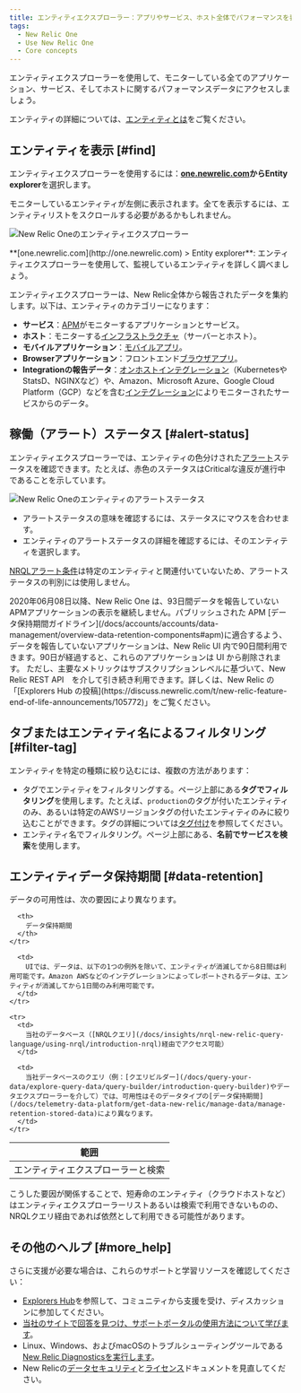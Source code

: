 ```yaml
---
title: エンティティエクスプローラー：アプリやサービス、ホスト全体でパフォーマンスを表示
tags:
  - New Relic One
  - Use New Relic One
  - Core concepts
---
```


エンティティエクスプローラーを使用して、モニターしている全てのアプリケーション、サービス、そしてホストに関するパフォーマンスデータにアクセスしましょう。

エンティティの詳細については、[エンティティとは](/docs/new-relic-one/use-new-relic-one/core-concepts/what-entity-new-relic)をご覧ください。

## エンティティを表示 [#find]

エンティティエクスプローラーを使用するには：**[one.newrelic.com](http://one.newrelic.com)**から**Entity explorer**を選択します。

モニターしているエンティティが左側に表示されます。全てを表示するには、エンティティリストをスクロールする必要があるかもしれません。

![New Relic Oneのエンティティエクスプローラー](./images/new-relic-one-entity-explorer.png "new-relic-one-entity-explorer-entities.png")

<figcaption>
  **[one.newrelic.com](http://one.newrelic.com) > Entity explorer**: エンティティエクスプローラーを使用して、監視しているエンティティを詳しく調べましょう。
</figcaption>

エンティティエクスプローラーは、New Relic全体から報告されたデータを集約します。以下は、エンティティのカテゴリーになります：

* **サービス**：[APM](/docs/apm)がモニターするアプリケーションとサービス。
* **ホスト**：モニターする[インフラストラクチャ](/docs/infrastructure)（サーバーとホスト）。
* **モバイルアプリケーション**：[モバイルアプリ](/docs/mobile-monitoring)。
* **Browserアプリケーション**：フロントエンド[ブラウザアプリ](/docs/browser)。
* **Integrationの報告データ**：[オンホストインテグレーション](/docs/integrations/host-integrations/getting-started/introduction-host-integrations)（KubernetesやStatsD、NGINXなど）や、Amazon、Microsoft Azure、Google Cloud Platform（GCP）などを含む[インテグレーション](https://newrelic.com/integrations)によりモニターされたサービスからのデータ。

## 稼働（アラート）ステータス [#alert-status]

エンティティエクスプローラーでは、エンティティの色分けされた[アラート](/docs/alerts/new-relic-alerts/getting-started/introduction-new-relic-alerts)ステータスを確認できます。たとえば、赤色のステータスはCriticalな違反が進行中であることを示しています。

![New Relic Oneのエンティティのアラートステータス](./images/new-relic-one-entity-alert-status-red.png "new-relic-one-entity-alert-status.png")

* アラートステータスの意味を確認するには、ステータスにマウスを合わせます。
* エンティティのアラートステータスの詳細を確認するには、そのエンティティを選択します。

[NRQLアラート条件](/docs/alerts/new-relic-alerts/defining-conditions/create-alert-conditions-nrql-queries)は特定のエンティティと関連付いていないため、アラートステータスの判別には使用しません。

<Callout variant="important">
  2020年06月08日以降、New Relic One は、93日間データを報告していない APMアプリケーションの表示を継続しません。パブリッシュされた APM [データ保持期間ガイドライン](/docs/accounts/accounts/data-management/overview-data-retention-components#apm)に適合するよう、データを報告していないアプリケーションは、New Relic UI 内で90日間利用できます。90日が経過すると、これらのアプリケーションは UI から削除されます。 ただし、主要なメトリックはサブスクリプションレベルに基づいて、New Relic REST API　を介して引き続き利用できます。詳しくは、New Relic の「[Explorers Hub の投稿](https://discuss.newrelic.com/t/new-relic-feature-end-of-life-announcements/105772)」をご覧ください。
</Callout>

## タブまたはエンティティ名によるフィルタリング [#filter-tag]

エンティティを特定の種類に絞り込むには、複数の方法があります：

* タグでエンティティをフィルタリングする。ページ上部にある**タグでフィルタリング**を使用します。たとえば、`production`のタグが付いたエンティティのみ、あるいは特定のAWSリージョンタグの付いたエンティティのみに絞り込むことができます。タグの詳細については[タグ付け](/docs/using-tags)を参照してください。
* エンティティ名でフィルタリング。ページ上部にある、**名前でサービスを検索**を使用します。

## エンティティデータ保持期間 [#data-retention]

データの可用性は、次の要因により異なります。

<table>
  <thead>
    <tr>
      <th style={{ width: "200px" }}>
        範囲
      </th>

      <th>
        データ保持期間
      </th>
    </tr>
  </thead>

  <tbody>
    <tr>
      <td>
        エンティティエクスプローラーと検索
      </td>

      <td>
        UIでは、データは、以下の1つの例外を除いて、エンティティが消滅してから8日間は利用可能です。Amazon AWSなどのインテグレーションによってレポートされるデータは、エンティティが消滅してから1日間のみ利用可能です。
      </td>
    </tr>

    <tr>
      <td>
        当社のデータベース（[NRQLクエリ](/docs/insights/nrql-new-relic-query-language/using-nrql/introduction-nrql)経由でアクセス可能）
      </td>

      <td>
        当社データベースのクエリ（例：[クエリビルダー](/docs/query-your-data/explore-query-data/query-builder/introduction-query-builder)やデータエクスプローラーを介して）では、可用性はそのデータタイプの[データ保持期間](/docs/telemetry-data-platform/get-data-new-relic/manage-data/manage-retention-stored-data)により異なります。
      </td>
    </tr>
  </tbody>
</table>

こうした要因が関係することで、短寿命のエンティティ（クラウドホストなど）はエンティティエクスプローラーリストあるいは検索で利用できないものの、NRQLクエリ経由であれば依然として利用できる可能性があります。

## その他のヘルプ [#more_help]

さらに支援が必要な場合は、これらのサポートと学習リソースを確認してください：

* [Explorers Hub](https://discuss.newrelic.com/)を参照して、コミュニティから支援を受け、ディスカッションに参加してください。
* [当社のサイトで回答を見つけ、サポートポータルの使用方法について学びます](/docs/using-new-relic/welcome-new-relic/get-started/find-help-use-support-portal)。
* Linux、Windows、およびmacOSのトラブルシューティングツールである[New Relic Diagnosticsを実行します](/docs/using-new-relic/cross-product-functions/troubleshooting/new-relic-diagnostics)。
* New Relicの[データセキュリティ](/docs/security)と[ライセンス](/docs/licenses)ドキュメントを見直してください。
